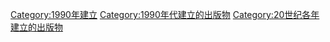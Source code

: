 {{Cat topic in year| topic=建立的出版物| year=1990}}

[[Category:1990年建立|Category:1990年建立]]
[[Category:1990年代建立的出版物|Category:1990年代建立的出版物]]
[[Category:20世纪各年建立的出版物|Category:20世纪各年建立的出版物]]